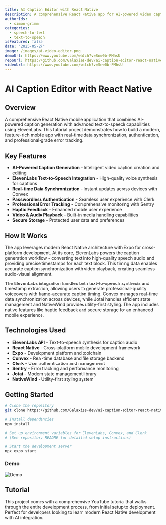 ```yaml
---
title: AI Caption Editor with React Native
description: A comprehensive React Native app for AI-powered video caption editing with text-to-speech, real-time sync, and modern mobile features
authorIds:
  - simon-grimm
categories:
  - speech-to-text
  - text-to-speech
isFeatured: false
date: "2025-05-27"
image: /images/ai-video-editor.png
demoUrl: https://www.youtube.com/watch?v=Snw0b-PMhsU
repoUrl: https://github.com/Galaxies-dev/ai-caption-editor-react-native
videoUrl: https://www.youtube.com/watch?v=Snw0b-PMhsU
---
```


# AI Caption Editor with React Native

## Overview

A comprehensive React Native mobile application that combines AI-powered caption generation with advanced text-to-speech capabilities using ElevenLabs. This tutorial project demonstrates how to build a modern, feature-rich mobile app with real-time data synchronization, authentication, and professional-grade error tracking.

## Key Features

- **AI-Powered Caption Generation** - Intelligent video caption creation and editing
- **ElevenLabs Text-to-Speech Integration** - High-quality voice synthesis for captions
- **Real-time Data Synchronization** - Instant updates across devices with Convex
- **Passwordless Authentication** - Seamless user experience with Clerk
- **Professional Error Tracking** - Comprehensive monitoring with Sentry
- **Haptic Feedback** - Enhanced mobile user experience
- **Video & Audio Playback** - Built-in media handling capabilities
- **Secure Storage** - Protected user data and preferences

## How It Works

The app leverages modern React Native architecture with Expo for cross-platform development. At its core, ElevenLabs powers the caption generation workflow - converting text into high-quality speech audio and providing precise timestamps for each text block. This timing data enables accurate caption synchronization with video playback, creating seamless audio-visual alignment.

The ElevenLabs integration handles both text-to-speech synthesis and timestamp extraction, allowing users to generate professional-quality voiceovers with frame-accurate caption timing. Convex manages real-time data synchronization across devices, while Jotai handles efficient state management and NativeWind provides utility-first styling. The app includes native features like haptic feedback and secure storage for an enhanced mobile experience.

## Technologies Used

- **ElevenLabs API** - Text-to-speech synthesis for caption audio
- **React Native** - Cross-platform mobile development framework
- **Expo** - Development platform and toolchain
- **Convex** - Real-time database and file storage backend
- **Clerk** - User authentication and management
- **Sentry** - Error tracking and performance monitoring
- **Jotai** - Modern state management library
- **NativeWind** - Utility-first styling system

## Getting Started

```bash
# Clone the repository
git clone https://github.com/Galaxies-dev/ai-caption-editor-react-native

# Install dependencies
npm install

# Set up environment variables for ElevenLabs, Convex, and Clerk
# (See repository README for detailed setup instructions)

# Start the development server
npx expo start
```

### Demo

![Demo](images/ai-video-editor-demo.gif)

## Tutorial

This project comes with a comprehensive YouTube tutorial that walks through the entire development process, from initial setup to deployment. Perfect for developers looking to learn modern React Native development with AI integration.